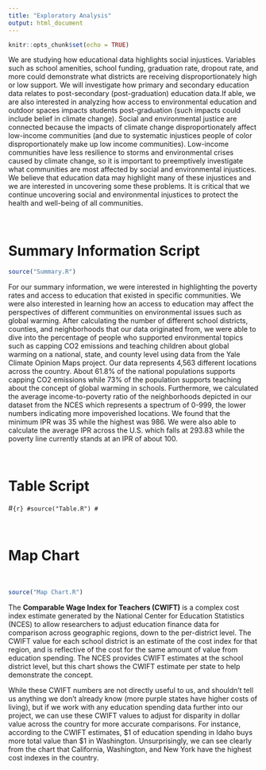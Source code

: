 ```yaml
---
title: "Exploratory Analysis"
output: html_document
---
```


```r
knitr::opts_chunk$set(echo = TRUE)
```
We are studying how educational data highlights social injustices. Variables
such as school amenities, school funding, graduation rate, dropout rate, and 
more could demonstrate what districts are receiving disproportionately high
or low support. We will investigate how primary and secondary education data 
relates to post-secondary (post-graduation) education data.If able, we are also 
interested in analyzing how access to environmental education and outdoor spaces
impacts students post-graduation (such impacts could include belief in climate 
change). Social and environmental justice are connected because the impacts of
climate change disproportionately affect low-income communities (and due to 
systematic injustices people of color disproportionately make up low income 
communities). Low-income communities have less resilience to storms and 
environmental crises caused by climate change, so it is important to 
preemptively investigate what communities are most affected by social and
environmental injustices. We believe that education data may highlight many of 
these injustices and we are interested in uncovering some these problems. It is 
critical that we continue uncovering social and environmental injustices to 
protect the health and well-being of all communities.

\  

# Summary Information Script
```r
source("Summary.R")
```
For our summary information, we were interested in highlighting the poverty rates 
and access to education that existed in specific communities. We were also interested 
in learning how an access to education may affect the perspectives of different communities
on environmental issues such as global warming. After calculating the number of different 
school districts, counties, and neighborhoods that our data originated from, we were able to 
dive into the percentage of people who supported environmental topics such as capping CO2 
emissions and teaching children about global warming on a national, state, and county level using
data from the Yale Climate Opinion Maps project. Our data represents 4,563 different locations
across the country. About 61.8% of the national populations supports capping CO2 emissions
while 73% of the population supports teaching about the concept of global warming in schools.
Furthermore, we calculated the average income-to-poverty ratio of the neighborhoods depicted 
in our dataset from the NCES which represents a spectrum of 0-999, the lower numbers 
indicating more impoverished locations. We found that the minimum IPR was 35 while the highest
was 986. We were also able to calculate the average IPR across the U.S. which falls at 293.83
while the poverty line currently stands at an IPR of about 100. 

\  

# Table Script
#```{r}
#source("Table.R")
#```

\  

# Map Chart
\  
```r
source("Map Chart.R")
```
The **Comparable Wage Index for Teachers (CWIFT)** is a complex cost index
estimate generated by the National Center for Education Statistics (NCES) to
allow researchers to adjust education finance data for comparison across
geographic regions, down to the per-district level. The CWIFT value for each
school district is an estimate of the cost index for that region, and is
reflective of the cost for the same amount of value from education spending. The
NCES provides CWIFT estimates at the school district level, but this chart shows
the CWIFT estimate per state to help demonstrate the concept.

While these CWIFT numbers are not directly useful to us, and shouldn't tell us
anything we don't already know (more purple states have higher costs of living),
but if we work with any education spending data further into our project, we can
use these CWIFT values to adjust for disparity in dollar value across the
country for more accurate comparisons. For instance, according to the CWIFT
estimates, \$1 of education spending in Idaho buys more total value than \$1 in
Washington. Unsurprisingly, we can see clearly from the chart that California,
Washington, and New York have the highest cost indexes in the country.